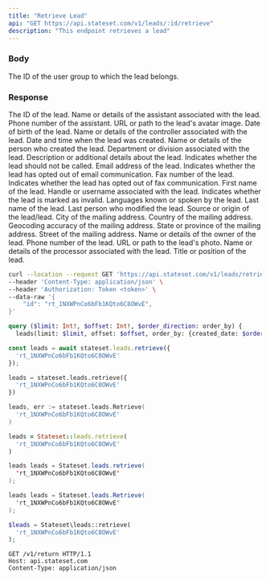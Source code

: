 ```yaml
---
title: "Retrieve Lead"
api: "GET https://api.stateset.com/v1/leads/:id/retrieve"
description: "This endpoint retrieves a lead"
---
```


### Body

<ParamField body="id" name="user_group_id" type="text" required="true">
  The ID of the user group to which the lead belongs.
</ParamField>

### Response

<ResponseField name="id" type="text">
  The ID of the lead.
</ResponseField>

<ResponseField name="assistant" type="text">
  Name or details of the assistant associated with the lead.
</ResponseField>

<ResponseField name="assistant_phone" type="text">
  Phone number of the assistant.
</ResponseField>

<ResponseField name="avatar" type="text">
  URL or path to the lead's avatar image.
</ResponseField>

<ResponseField name="birthdate" type="text">
  Date of birth of the lead.
</ResponseField>

<ResponseField name="controller" type="text">
  Name or details of the controller associated with the lead.
</ResponseField>

<ResponseField name="created_at" type="datetime">
  Date and time when the lead was created.
</ResponseField>

<ResponseField name="created_by" type="text">
  Name or details of the person who created the lead.
</ResponseField>

<ResponseField name="department" type="text">
  Department or division associated with the lead.
</ResponseField>

<ResponseField name="description" type="text">
  Description or additional details about the lead.
</ResponseField>

<ResponseField name="do_not_call" type="boolean">
  Indicates whether the lead should not be called.
</ResponseField>

<ResponseField name="email" type="text">
  Email address of the lead.
</ResponseField>

<ResponseField name="email_opt_out" type="boolean">
  Indicates whether the lead has opted out of email communication.
</ResponseField>

<ResponseField name="fax" type="text">
  Fax number of the lead.
</ResponseField>

<ResponseField name="fax_opt_out" type="boolean">
  Indicates whether the lead has opted out of fax communication.
</ResponseField>

<ResponseField name="firstName" type="text">
  First name of the lead.
</ResponseField>

<ResponseField name="handle" type="text">
  Handle or username associated with the lead.
</ResponseField>

<ResponseField name="invalid_lead" type="boolean">
  Indicates whether the lead is marked as invalid.
</ResponseField>

<ResponseField name="languages" type="text">
  Languages known or spoken by the lead.
</ResponseField>

<ResponseField name="lastName" type="text">
  Last name of the lead.
</ResponseField>

<ResponseField name="last_modified_by" type="text">
  Last person who modified the lead.
</ResponseField>

<ResponseField name="leadSource" type="text">
  Source or origin of the lead/lead.
</ResponseField>

<ResponseField name="mailingCity" type="text">
  City of the mailing address.
</ResponseField>

<ResponseField name="mailingCountry" type="text">
  Country of the mailing address.
</ResponseField>

<ResponseField name="mailingGeocodeAccuracy" type="text">
  Geocoding accuracy of the mailing address.
</ResponseField>

<ResponseField name="mailingState" type="text">
  State or province of the mailing address.
</ResponseField>

<ResponseField name="mailingStreet" type="text">
  Street of the mailing address.
</ResponseField>

<ResponseField name="owner" type="text">
  Name or details of the owner of the lead.
</ResponseField>

<ResponseField name="phone" type="text">
  Phone number of the lead.
</ResponseField>

<ResponseField name="photoUrl" type="text">
  URL or path to the lead's photo.
</ResponseField>

<ResponseField name="processor" type="text">
  Name or details of the processor associated with the lead.
</ResponseField>

<ResponseField name="title" type="text">
  Title or position of the lead.
</ResponseField>



<RequestExample>

```bash cURL
curl --location --request GET 'https://api.stateset.com/v1/leads/retrieve' \
--header 'Content-Type: application/json' \
--header 'Authorization: Token <token>' \
--data-raw '{
    "id": "rt_1NXWPnCo6bFb1KQto6C8OWvE",
}'
```

```graphQL GraphQL
query ($limit: Int!, $offset: Int!, $order_direction: order_by) {
  leads(limit: $limit, offset: $offset, order_by: {created_date: $order_direction}) {

```

```js Node.js
const leads = await stateset.leads.retrieve({
  'rt_1NXWPnCo6bFb1KQto6C8OWvE'
});
```
```py Python
leads = stateset.leads.retrieve({
  'rt_1NXWPnCo6bFb1KQto6C8OWvE'
})
```
```go Golang 
leads, err := stateset.leads.Retrieve(
  'rt_1NXWPnCo6bFb1KQto6C8OWvE'
)
```
```ruby Ruby
leads = Stateset::leads.retrieve(
  'rt_1NXWPnCo6bFb1KQto6C8OWvE'
)
```
```java Java
leads leads = Stateset.leads.retrieve(
  'rt_1NXWPnCo6bFb1KQto6C8OWvE'
);
```
```csharp C#
leads leads = Stateset.leads.Retrieve(
  'rt_1NXWPnCo6bFb1KQto6C8OWvE'
);
```
```php PHP
$leads = Stateset\leads::retrieve(
  'rt_1NXWPnCo6bFb1KQto6C8OWvE'
);
```
```http HTTP
GET /v1/return HTTP/1.1
Host: api.stateset.com
Content-Type: application/json
```

</RequestExample>